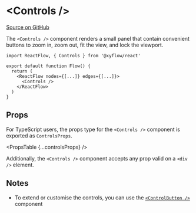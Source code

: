
# &lt;Controls />

[Source on GitHub](https://github.com/wbkd/react-flow/blob/f919cb152dd5a92ec3b4d7e4568ffe099bc2af39/packages/react/src/additional-components/Controls/Controls.tsx#L25)

The `<Controls />` component renders a small panel that contain convenient
buttons to zoom in, zoom out, fit the view, and lock the viewport.

```tsx
import ReactFlow, { Controls } from '@xyflow/react'

export default function Flow() {
  return (
    <ReactFlow nodes={[...]} edges={[...]}>
      <Controls />
    </ReactFlow>
  )
}
```

## Props

For TypeScript users, the props type for the `<Controls />` component is exported
as `ControlsProps`.

<PropsTable {...controlsProps} />

Additionally, the `<Controls />` component accepts any prop valid on a `<div />`
element.

## Notes

- To extend or customise the controls, you can use the [`<ControlButton />`](./control-button)
  component
